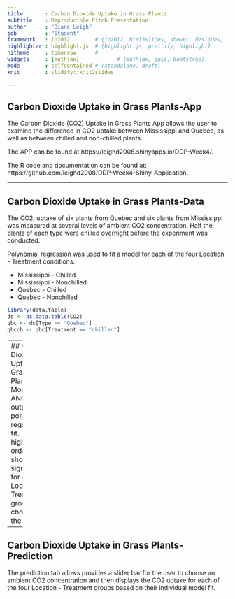 ```yaml
---
title       : Carbon Dioxide Uptake in Grass Plants
subtitle    : Reproducible Pitch Presentation
author      : "Diane Leigh"
job         : "Student"
framework   : io2012        # {io2012, html5slides, shower, dzslides, ...}
highlighter : highlight.js  # {highlight.js, prettify, highlight}
hitheme     : tomorrow      # 
widgets     : [mathjax]            # {mathjax, quiz, bootstrap}
mode        : selfcontained # {standalone, draft}
knit        : slidify::knit2slides

---
```


## Carbon Dioxide Uptake in Grass Plants-App

The Carbon Dioxide (CO2) Uptake in Grass Plants App allows the user to examine the difference in CO2 uptake between Mississippi and Quebec, as well as between chilled and non-chilled plants.

The APP can be found at https://leighd2008.shinyapps.io/DDP-Week4/.

The R code and documentation can be found at: https://github.com/leighd2008/DDP-Week4-Shiny-Application.

---

## Carbon Dioxide Uptake in Grass Plants-Data

The CO2, uptake of six plants from Quebec and six plants from Mississippi was measured at several levels of ambient CO2 concentration. Half the plants of each type were chilled overnight before the experiment was conducted.

Polynomial regression was used to fit a model for each of the four Location - Treatment conditions.

- Mississippi - Chilled
- Mississippi - Nonchilled
- Quebec - Chilled
- Quebec - Nonchilled
```r
library(data.table)
ds <- as.data.table(CO2)
qbc <- ds[Type == "Quebec"]
qbcch <- qbc[Treatment == "chilled"]
```

--- 
## Carbon Dioxide Uptake in Grass Plants-Model fit
ANOVA output for polynomial regression fit. The highest order fit showing significance for each Location - Treatment group was choosen as the model
```r
fit.1= lm(uptake~conc ,data=qbcch)
fit.2= lm(uptake~poly(conc ,2) ,data=qbcch)
fit.3= lm(uptake~poly(conc ,3) ,data=qbcch)
fit.4= lm(uptake~poly(conc ,4) ,data=qbcch)
fit.5= lm(uptake~poly(conc ,5) ,data=qbcch)
anova(fit.1, fit.2, fit.3, fit.4, fit.5)
```

--- 
## Carbon Dioxide Uptake in Grass Plants-Prediction
The prediction tab allows provides a slider bar for the user to choose an ambient CO2 concentration and then displays the CO2 uptake for each of the four Location - Treatment groups based on their individual model fit.



